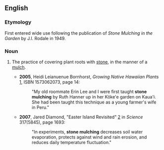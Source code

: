 ==English==
===Etymology===

First entered wide use following the publication of ''Stone Mulching in the Garden'' by J.I. Rodale in 1949.

===Noun===
{{en-noun|head=[[stone]] [[mulching]]|-}}

# {{horticulture}} The practice of covering plant roots with [[stone]], in the manner of a [[mulch]].
#*'''2005''',  Heidi Leianuenue Bornhorst, ''Growing Native Hawaiian Plants'' [http://books.google.com/books?id=n-OESYDpr6wC&pg=PA14], ISBN 1573062073, page 14:
#*:"My old roommate Erin Lee and I were first taught '''stone mulching''' by Ruth Hanner up in her Köke'e garden on Kaua'i. She had been taught this technique as a young farmer's wife in Peru."
#*'''2007''', Jared Diamond, "Easter Island Revisited" [http://www.sciencemag.org/cgi/content/full/317/5845/1692] in ''Science'' 317(5845), page 1693:
#*:"In experiments, '''stone mulching''' decreases soil water evaporation, protects against wind and rain erosion, and reduces daily temperature fluctuation."